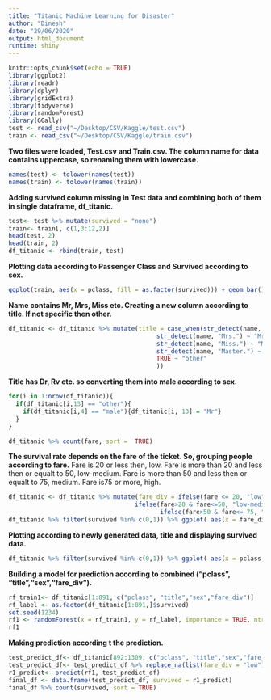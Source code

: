 ```yaml
---
title: "Titanic Machine Learning for Disaster"
author: "Dinesh"
date: "29/06/2020"
output: html_document
runtime: shiny
---
```


```r
knitr::opts_chunk$set(echo = TRUE)
library(ggplot2)
library(readr)
library(dplyr)
library(gridExtra)
library(tidyverse)
library(randomForest)
library(GGally)
test <- read_csv("~/Desktop/CSV/Kaggle/test.csv")
train <- read_csv("~/Desktop/CSV/Kaggle/train.csv")
```


**Two files were loaded, Test.csv and Train.csv. The column name for data contains uppercase, so renaming them with lowercase.**
```r
names(test) <- tolower(names(test))
names(train) <- tolower(names(train))
```

**Adding survived column missing in Test data and combining both of them in single dataframe, df_titanic.**
```r
test<- test %>% mutate(survived = "none")
train<- train[, c(1,3:12,2)]
head(test, 2)
head(train, 2)
df_titanic <- rbind(train, test)
```

**Plotting data according to Passenger Class and Survived according to sex.**
```r

ggplot(train, aes(x = pclass, fill = as.factor(survived))) + geom_bar() + labs(fill = "survived") +facet_wrap(~sex) + theme_bw()

```

**Name contains Mr, Mrs, Miss etc. Creating a new column according to title. If not specific then other.**
```r
df_titanic <- df_titanic %>% mutate(title = case_when(str_detect(name, "Mr.") ~ "Mr",
                                         str_detect(name, "Mrs.") ~ "Mrs",
                                         str_detect(name, "Miss.") ~ "Miss",
                                         str_detect(name, "Master.") ~ "Master",
                                         TRUE ~ "other"
                                         ))
```

**Title has Dr, Rv etc. so converting them into male according to sex.**
```r
for(i in 1:nrow(df_titanic)){
  if(df_titanic[i,13] == "other"){
    if(df_titanic[i,4] == "male"){df_titanic[i, 13] = "Mr"}
  }
}

df_titanic %>% count(fare, sort =  TRUE)
```

**The survival rate depends on the fare of the ticket. So, grouping people according to fare.**
Fare is 20 or less then, low.
Fare is more than 20 and less then or equalt to 50, low-medium.
Fare is more than 50 and less then or equalt to 75, medium.
Fare is75 or more, high.
```r
df_titanic <- df_titanic %>% mutate(fare_div = ifelse(fare <= 20, "low",
                                   ifelse(fare>20 & fare<=50, "low-medium",
                                          ifelse(fare>50 & fare<= 75, "medium", "high"))))
df_titanic %>% filter(survived %in% c(0,1)) %>% ggplot( aes(x = fare_div, fill = as.factor(survived))) + geom_bar() + labs(fill = "survived") +facet_wrap(~fare_div) + theme_bw()
```

**Plotting according to newly generated data, title and displaying survived data.**
```r
df_titanic %>% filter(survived %in% c(0,1)) %>% ggplot( aes(x = pclass, fill = as.factor(survived))) + geom_bar() + labs(fill = "survived") +facet_wrap(~title) + theme_bw()
```

**Building a model for prediction according to combined ("pclass", "title","sex","fare_div").**
```r
rf_train1<- df_titanic[1:891, c("pclass", "title","sex","fare_div")]
rf_label <- as.factor(df_titanic[1:891,]$survived)
set.seed(1234)
rf1 <- randomForest(x = rf_train1, y = rf_label, importance = TRUE, ntree = 1000)
rf1

```

**Making prediction according t the prediction.**
```r
test_predict_df<- df_titanic[892:1309, c("pclass", "title","sex","fare_div")]
test_predict_df<- test_predict_df %>% replace_na(list(fare_div = "low"))
r1_predict<- predict(rf1, test_predict_df)
final_df <- data.frame(test_predict_df, survived = r1_predict)
final_df %>% count(survived, sort = TRUE)

```


